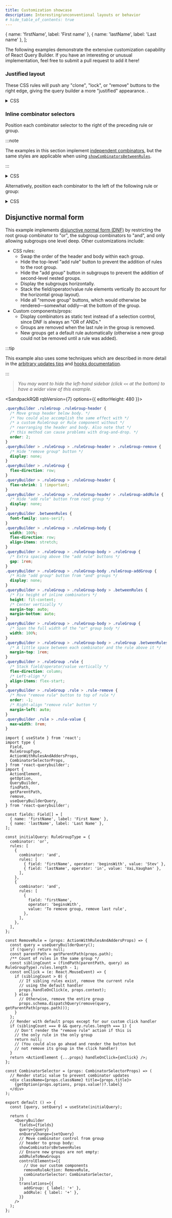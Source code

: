 ```yaml
---
title: Customization showcase
description: Interesting/unconventional layouts or behavior
# hide_table_of_contents: true
---
```



  { name: 'firstName', label: 'First name' },
  { name: 'lastName', label: 'Last name' },
];

The following examples demonstrate the extensive customization capability of React Query Builder. If you have an interesting or unusual implementation, feel free to submit a pull request to add it here!

### Justified layout

These CSS rules will push any "clone", "lock", or "remove" buttons to the right edge, giving the query builder a more "justified" appearance. <DemoLink option="justifiedLayout" text="The demo has an option to enable this technique" />.

<details>
  <summary>CSS</summary>

{/* prettier-ignore */}
```css
.queryBuilder .ruleGroup-addGroup + button.ruleGroup-cloneGroup,
.queryBuilder .ruleGroup-addGroup + button.ruleGroup-lock,
.queryBuilder .ruleGroup-addGroup + button.ruleGroup-remove,
.queryBuilder .rule-operators     + button.rule-cloneRule,
.queryBuilder .rule-operators     + button.rule-lock,
.queryBuilder .rule-operators     + button.rule-remove,
.queryBuilder .rule-value         + button.rule-cloneRule,
.queryBuilder .rule-value         + button.rule-lock,
.queryBuilder .rule-value         + button.rule-remove {
  margin-left: auto !important;
}
```

</details>

<BrowserWindow>
  <div className="justifiedLayout">
    <QueryBuilderEmbed
      fields={fields}
      showLockButtons
      showCloneButtons
      defaultQuery={{
        combinator: 'and',
        rules: [
          { field: 'firstName', operator: 'beginsWith', value: 'Stev' },
          {
            combinator: 'or',
            rules: [
              { field: 'lastName', operator: '=', value: 'Vai' },
              { field: 'lastName', operator: '=', value: 'Vaughan' },
              { field: 'lastName', operator: '=', value: 'Martin' },
            ],
          },
          { field: 'firstName', operator: 'null', value: null },
        ],
      }}
    />
  </div>
</BrowserWindow>

### Inline combinator selectors

Position each combinator selector to the right of the preceding rule or group.

:::note

The examples in this section implement [independent combinators](../components/querybuilder#independent-combinators), but the same styles are applicable when using [`showCombinatorsBetweenRules`](../components/querybuilder#showcombinatorsbetweenrules).

:::

<details>
  <summary>CSS</summary>

```css
.ruleGroup-body {
  /* Override the default flex layout */
  display: grid !important;
  /* Allow the left-hand column (the rule/subgroup) to expand as needed */
  /* Collapse the right-hand column (the combinator) to the width of the content */
  grid-template-columns: auto min-content;
  /* Keep the combinator aligned with the bottom of the rule/subgroup */
  align-items: end;
}
```

</details>

<BrowserWindow>
  <QueryBuilderEmbed
    fields={fields}
    controlClassnames={{ body: 'inline-indycomb' }}
    defaultQuery={{
      rules: [
        { field: 'firstName', operator: 'beginsWith', value: 'Stev' },
        'and',
        {
          rules: [
            { field: 'lastName', operator: '=', value: 'Vai' },
            'or',
            { field: 'lastName', operator: '=', value: 'Vaughan' },
            'or',
            { field: 'lastName', operator: '=', value: 'Martin' },
          ],
        },
        'or',
        { field: 'firstName', operator: 'null', value: null },
      ],
    }}
  />
</BrowserWindow>

Alternatively, position each combinator to the left of the following rule or group:

<details>
  <summary>CSS</summary>

```css
.ruleGroup-body {
  /* Override the default flex layout */
  display: grid !important;
  /* Allow the right-hand column (the rule/subgroup) to expand as needed */
  /* Collapse the left-hand column (the combinator) to the width of the content */
  grid-template-columns: min-content auto;
  /* Keep the combinator aligned with the top of the rule/subgroup */
  align-items: start;
}

/* Indent the first rule/subgroup since it has no preceding combinator */
.ruleGroup-body > .rule:first-child:not(:only-child),
.ruleGroup-body > .ruleGroup:first-child:not(:only-child) {
  grid-column-start: 2;
}
```

</details>

<BrowserWindow>
  <QueryBuilderEmbed
    fields={fields}
    controlClassnames={{ body: 'inline-indycomb-left' }}
    defaultQuery={{
      rules: [
        { field: 'firstName', operator: 'beginsWith', value: 'Stev' },
        'and',
        {
          rules: [
            { field: 'lastName', operator: '=', value: 'Vai' },
            'or',
            { field: 'lastName', operator: '=', value: 'Vaughan' },
            'or',
            { field: 'lastName', operator: '=', value: 'Martin' },
          ],
        },
        'or',
        { field: 'firstName', operator: 'null', value: null },
      ],
    }}
  />
</BrowserWindow>

## Disjunctive normal form

This example implements [disjunctive normal form (DNF)](https://en.wikipedia.org/wiki/Disjunctive_normal_form) by restricting the root group combinator to "or", the subgroup combinators to "and", and only allowing subgroups one level deep. Other customizations include:

- CSS rules:
  - Swap the order of the header and body within each group.
  - Hide the top-level "add rule" button to prevent the addition of rules to the root group.
  - Hide the "add group" button in subgroups to prevent the addition of second-level nested groups.
  - Display the subgroups horizontally.
  - Stack the field/operator/value rule elements vertically (to account for the horizontal group layout).
  - Hide all "remove group" buttons, which would otherwise be rendered—somewhat oddly—at the bottom of the group.
- Custom components/props:
  - Display combinators as static text instead of a selection control, since DNF is always an "OR of ANDs."
  - Groups are removed when the last rule in the group is removed.
  - New groups get a default rule automatically (otherwise a new group could not be removed until a rule was added).

:::tip

This example also uses some techniques which are described in more detail in the [arbitrary updates tips](./arbitrary-updates) and [hooks documentation](../utils/hooks#usequerybuilderquery).

:::

> _You may want to hide the left-hand sidebar (click `<<` at the bottom) to have a wider view of this example._

<SandpackRQB rqbVersion={7} options={{ editorHeight: 480 }}>

```css
.queryBuilder .ruleGroup .ruleGroup-header {
  /* Move group header below body. */
  /* You could also accomplish the same effect with */
  /* a custom RuleGroup or Rule component without */
  /* rearranging the header and body. Also note that */
  /* this method can cause problems with drag-and-drop. */
  order: 2;
}
.queryBuilder > .ruleGroup > .ruleGroup-header > .ruleGroup-remove {
  /* Hide "remove group" button */
  display: none;
}
.queryBuilder > .ruleGroup {
  flex-direction: row;
}
.queryBuilder > .ruleGroup > .ruleGroup-header {
  flex-shrink: 1 !important;
}
.queryBuilder > .ruleGroup > .ruleGroup-header > .ruleGroup-addRule {
  /* Hide "add rule" button from root group */
  display: none;
}
.queryBuilder .betweenRules {
  font-family: sans-serif;
}
.queryBuilder > .ruleGroup > .ruleGroup-body {
  width: 100%;
  flex-direction: row;
  align-items: stretch;
}
.queryBuilder > .ruleGroup > .ruleGroup-body > .ruleGroup {
  /* Extra spacing above the "add rule" buttons */
  gap: 1rem;
}
.queryBuilder > .ruleGroup > .ruleGroup-body .ruleGroup-addGroup {
  /* Hide "add group" button from "and" groups */
  display: none;
}
.queryBuilder > .ruleGroup > .ruleGroup-body > .betweenRules {
  /* Fix height of inline combinators */
  height: fit-content;
  /* Center vertically */
  margin-top: auto;
  margin-bottom: auto;
}
.queryBuilder > .ruleGroup > .ruleGroup-body > .ruleGroup {
  /* Span the full width of the "or" group body */
  width: 100%;
}
.queryBuilder > .ruleGroup > .ruleGroup-body > .ruleGroup .betweenRules {
  /* A little space between each combinator and the rule above it */
  margin-top: 1rem;
}
.queryBuilder > .ruleGroup .rule {
  /* Stack field/operator/value vertically */
  flex-direction: column;
  /* Left-align */
  align-items: flex-start;
}
.queryBuilder > .ruleGroup .rule > .rule-remove {
  /* Move "remove rule" button to top of rule */
  order: -1;
  /* Right-align "remove rule" button */
  margin-left: auto;
}
.queryBuilder .rule > .rule-value {
  max-width: 8rem;
}
```

```tsx
import { useState } from 'react';
import type {
  Field,
  RuleGroupType,
  ActionWithRulesAndAddersProps,
  CombinatorSelectorProps,
} from 'react-querybuilder';
import {
  ActionElement,
  getOption,
  QueryBuilder,
  findPath,
  getParentPath,
  remove,
  useQueryBuilderQuery,
} from 'react-querybuilder';

const fields: Field[] = [
  { name: 'firstName', label: 'First Name' },
  { name: 'lastName', label: 'Last Name' },
];

const initialQuery: RuleGroupType = {
  combinator: 'or',
  rules: [
    {
      combinator: 'and',
      rules: [
        { field: 'firstName', operator: 'beginsWith', value: 'Stev' },
        { field: 'lastName', operator: 'in', value: 'Vai,Vaughan' },
      ],
    },
    {
      combinator: 'and',
      rules: [
        {
          field: 'firstName',
          operator: 'beginsWith',
          value: 'To remove group, remove last rule',
        },
      ],
    },
  ],
};

const RemoveRule = (props: ActionWithRulesAndAddersProps) => {
  const query = useQueryBuilderQuery();
  if (!query) return null;
  const parentPath = getParentPath(props.path);
  /** Count of rules in the same group */
  const siblingCount = (findPath(parentPath, query) as RuleGroupType).rules.length - 1;
  const onClick = (e: React.MouseEvent) => {
    if (siblingCount > 0) {
      // If sibling rules exist, remove the current rule
      // using the default handler
      props.handleOnClick(e, props.context);
    } else {
      // Otherwise, remove the entire group
      props.schema.dispatchQuery(remove(query, getParentPath(props.path)));
    }
  };
  // Render with default props except for our custom click handler
  if (siblingCount === 0 && query.rules.length === 1) {
    // Don't render the "remove rule" action if this is
    // the only rule in the only group
    return null;
    // (You could also go ahead and render the button but
    // not remove its group in the click handler)
  }
  return <ActionElement {...props} handleOnClick={onClick} />;
};

const CombinatorSelector = (props: CombinatorSelectorProps) => (
  // Render static value to prevent combinator updates
  <div className={props.className} title={props.title}>
    {getOption(props.options, props.value!)?.label}
  </div>
);

export default () => {
  const [query, setQuery] = useState(initialQuery);

  return (
    <QueryBuilder
      fields={fields}
      query={query}
      onQueryChange={setQuery}
      // Move combinator control from group
      // header to group body:
      showCombinatorsBetweenRules
      // Ensure new groups are not empty:
      addRuleToNewGroups
      controlElements={{
        // Use our custom components
        removeRuleAction: RemoveRule,
        combinatorSelector: CombinatorSelector,
      }}
      translations={{
        addGroup: { label: '+' },
        addRule: { label: '+' },
      }}
    />
  );
};
```

</SandpackRQB>
